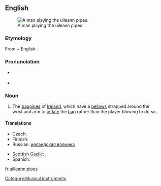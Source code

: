 {{was wotd|2009|April|15}}
==English==
{{wikipedia}}
[[File:Cillian Vallely on Uilleann Pipes.jpg|thumb|A man playing the uileann pipes.]]

===Etymology===
From {{etyl|ga}} {{term|uillinn||elbow|lang=ga}} + English {{term|pipe|pipes|lang=en}}. {{attention|ga}}

===Pronunciation===
* {{a|UK}} {{IPA|/ˈɪl.ən ˌpaɪps/}}
* {{audio|en-us-uilleann pipes.ogg|Audio (US)}}

===Noun===
{{infl|en|noun|plural only}}

# The [[bagpipes]] of [[Ireland]], which have a [[bellows]] strapped around the wrist and arm to [[inflate]] the [[bag]] rather than the player blowing to do so.

====Translations====
{{trans-top|bagpipes of Ireland}}
* Czech: {{t-|cs|irské dudy|f|p}}
* Finnish: {{t+|fi|irlantilainen}} {{t-|fi|säkkipilli}}
* Russian: [[ирландская волынка]] {{f}}
{{trans-mid}}
* [[Scottish Gaelic]]: {{t-|gd|pìob-shionnaich|xs=Scottish Gaelic}}, {{t-|gd|pìob-uilne|f|xs=Scottish Gaelic}}
* Spanish: {{t|es|gaita irlandesa|f}}
{{trans-bottom}}

[[Category:Musical instruments]]

[[fr:uilleann pipes]]
